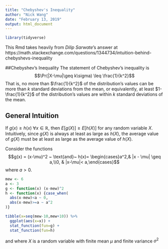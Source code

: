 ```yaml
---
title: "Chebyshev's Inequality"
author: "Nick Wang"
date: "February 13, 2019"
output: html_document
---
```


```r
library(tidyverse)
```
This Rmd takes heavily from _Dilip Sarwate_'s answer at https://math.stackexchange.com/questions/1344734/intuition-behind-chebyshevs-inequality

##Chebyshev's Inequality
The statement of Chebyshev's inequality is
$$\Pr(|X-\mu|\geq k\sigma) \leq \frac{1}{k^2}$$
That is, no more than $\frac{1}{k^2}$ of the distribution's values can be more than $k$ standard deviations from the mean, or equivalently, at least $1-\frac{1}{k^2}$ of the distribution's values are within $k$ standard deviations of the mean.

## General Intuition
If $g(x) \geq h(x) ~\forall x \in \mathbb R$, then $E[g(X)] \geq E[h(X)]$ for any random variable $X$. Intuitively, since $g(X)$ is always at least as large as $h(X)$, the average value of $g(X)$ must be
at least as large as the average value of $h(X)$.

Consider the functions $$g(x) = (x-\mu)^2 ~ \text{and}~ 
h(x)= \begin{cases}a^2,& |x - \mu| \geq a,\\0, & |x-\mu|< a,\end{cases}$$
where $a > 0$. 

```r
mew <- 6
a <- 3
g <- function(x) (x-mew)^2
h <- function(x) {case_when(
  abs(x-mew)<a ~ 0,
  abs(x-mew)>=a ~ a^2
)}

tibble(x=seq(mew-10,mew+10)) %>%
  ggplot(aes(x=x)) +
  stat_function(fun=g) +
  stat_function(fun=h)
```


and where $X$ is a random variable with finite mean $\mu$ and finite variance $\sigma^2$


